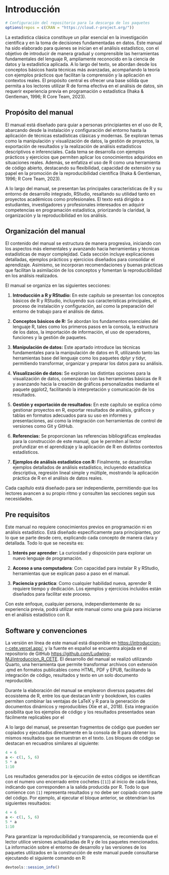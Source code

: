 # Introducción {.unnumbered}

```r
# Configuración del repositorio para la descarga de los paquetes
options(repos = c(CRAN = "https://cloud.r-project.org/"))

```

La estadística clásica constituye un pilar esencial en la investigación científica y en la toma de decisiones fundamentadas en datos. Este manual ha sido elaborado para quienes se inician en el análisis estadístico, con el objetivo de introducir de manera gradual y comprensible las herramientas fundamentales del lenguaje R, ampliamente reconocido en la ciencia de datos y la estadística aplicada. A lo largo del texto, se abordan desde los conceptos básicos hasta técnicas más avanzadas, acompañando la teoría con ejemplos prácticos que facilitan la comprensión y la aplicación en contextos reales. El propósito central es ofrecer una base sólida que permita a los lectores utilizar R de forma efectiva en el análisis de datos, sin requerir experiencia previa en programación o estadística (Ihaka & Gentleman, 1996; R Core Team, 2023).

## Propósito del manual

El manual está diseñado para guiar a personas principiantes en el uso de R, abarcando desde la instalación y configuración del entorno hasta la aplicación de técnicas estadísticas clásicas y modernas. Se exploran temas como la manipulación y visualización de datos, la gestión de proyectos, la exportación de resultados y la realización de análisis estadísticos descriptivos e inferenciales. Cada tema se desarrolla con ejemplos prácticos y ejercicios que permiten aplicar los conocimientos adquiridos en situaciones reales. Además, se enfatiza el uso de R como una herramienta de código abierto, destacando su flexibilidad, capacidad de extensión y su papel en la promoción de la reproducibilidad científica (Ihaka & Gentleman, 1996; R Core Team, 2023).

A lo largo del manual, se presentan las principales características de R y su entorno de desarrollo integrado, RStudio, resaltando su utilidad tanto en proyectos académicos como profesionales. El texto está dirigido a estudiantes, investigadores y profesionales interesados en adquirir competencias en programación estadística, priorizando la claridad, la organización y la reproducibilidad en los análisis.

## Organización del manual

El contenido del manual se estructura de manera progresiva, iniciando con los aspectos más elementales y avanzando hacia herramientas y técnicas estadísticas de mayor complejidad. Cada sección incluye explicaciones detalladas, ejemplos prácticos y ejercicios diseñados para consolidar el aprendizaje. Asimismo, se incorporan recomendaciones y buenas prácticas que facilitan la asimilación de los conceptos y fomentan la reproducibilidad en los análisis realizados.

El manual se organiza en las siguientes secciones:

1.  **Introducción a R y RStudio:** En este capítulo se presentan los conceptos básicos de R y RStudio, incluyendo sus características principales, el proceso de instalación y configuración, así como la preparación del entorno de trabajo para el análisis de datos.

2.  **Conceptos básicos de R:** Se abordan los fundamentos esenciales del lenguaje R, tales como los primeros pasos en la consola, la estructura de los datos, la importación de información, el uso de operadores, funciones y la gestión de paquetes.

3.  **Manipulación de datos:** Este apartado introduce las técnicas fundamentales para la manipulación de datos en R, utilizando tanto las herramientas base del lenguaje como los paquetes dplyr y tidyr, permitiendo transformar, organizar y preparar los datos para su análisis.

4.  **Visualización de datos:** Se exploran las distintas opciones para la visualización de datos, comenzando con las herramientas básicas de R y avanzando hacia la creación de gráficos personalizados mediante el paquete ggplot2, facilitando la interpretación y comunicación de los resultados.

5.  **Gestión y exportación de resultados:** En este capítulo se explica cómo gestionar proyectos en R, exportar resultados de análisis, gráficos y tablas en formatos adecuados para su uso en informes y presentaciones, así como la integración con herramientas de control de versiones como Git y GitHub.

6.  **Referencias:** Se proporcionan las referencias bibliográficas empleadas para la construcción de este manual, que le permiten al lector profundizar en el aprendizaje y la aplicación de R en distintos contextos estadísticos.

7.  **Ejemplos de análisis estadístico con R:** Finalmente, se desarrollan ejemplos detallados de análisis estadístico, incluyendo estadística descriptiva, regresión lineal simple y múltiple, mostrando la aplicación práctica de R en el análisis de datos reales.

Cada capítulo está diseñado para ser independiente, permitiendo que los lectores avancen a su propio ritmo y consulten las secciones según sus necesidades.

## Pre requisitos

Este manual no requiere conocimientos previos en programación ni en análisis estadístico. Está diseñado específicamente para principiantes, por lo que se parte desde cero, explicando cada concepto de manera clara y detallada. Todo lo que se necesita es:

1.  **Interés por aprender**: La curiosidad y disposición para explorar un nuevo lenguaje de programación.

2.  **Acceso a una computadora**: Con capacidad para instalar R y RStudio, herramientas que se explican paso a paso en el manual.

3.  **Paciencia y práctica**: Como cualquier habilidad nueva, aprender R requiere tiempo y dedicación. Los ejemplos y ejercicios incluidos están diseñados para facilitar este proceso.

Con este enfoque, cualquier persona, independientemente de su experiencia previa, podrá utilizar este manual como una guía para iniciarse en el análisis estadístico con R.

## Software y convenciones

La versión en línea de este manual está disponible en <https://introduccion-r-cete.vercel.app/>, y la fuente en español se encuentra alojada en el repositorio de GitHub <https://github.com/Ludwing-MJ/introduccion_R_CETE>. El desarrollo del manual se realizó utilizando Quarto, una herramienta que permite transformar archivos con extensión .qmd en formatos publicables como HTML, PDF y EPUB, facilitando la integración de código, resultados y texto en un solo documento reproducible.

Durante la elaboración del manual se emplearon diversos paquetes del ecosistema de R, entre los que destacan knitr y bookdown, los cuales permiten combinar las ventajas de LaTeX y R para la generación de documentos dinámicos y reproducibles (Xie et al., 2018). Esta integración posibilita que los ejemplos de código y los resultados presentados sean fácilmente replicables por el

A lo largo del manual, se presentan fragmentos de código que pueden ser copiados y ejecutados directamente en la consola de R para obtener los mismos resultados que se muestran en el texto. Los bloques de código se destacan en recuadros similares al siguiente:

```r
4 + 6
a <- c(1, 5, 6)
5 * a
1:10
```

Los resultados generados por la ejecución de estos códigos se identifican con el numero uno encerrado entre cochetes (`[1]`) al inicio de cada línea, indicando que corresponden a la salida producida por R. Todo lo que comience con `[1]` representa resultados y no debe ser copiado como parte del código. Por ejemplo, al ejecutar el bloque anterior, se obtendrían los siguientes resultados:

```r
4 + 6
a <- c(1, 5, 6)
5 * a
1:10
```

Para garantizar la reproducibilidad y transparencia, se recomienda que el lector utilice versiones actualizadas de R y de los paquetes mencionados. La información sobre el entorno de desarrollo y las versiones de los paquetes utilizados en la construcción de este manual puede consultarse ejecutando el siguiente comando en R:

```r
devtools::session_info()
```
